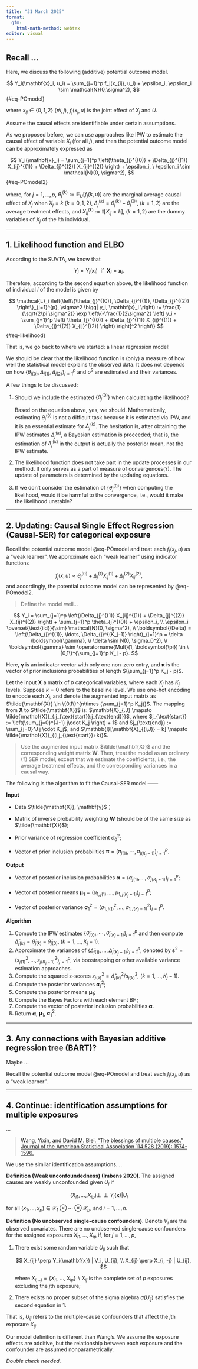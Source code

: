 ```yaml
---
title: "31 March 2025"
format: 
  gfm:
    html-math-method: webtex
editor: visual
---
```


## Recall ...

Here, we discuss the following (additive) potential outcome model.

$$
Y_i(\mathbf{x}_i, u_i) = \sum_{j=1}^p f_j(x_{ij}, u_i) + \epsilon_i, \epsilon_i \sim \mathcal{N}(0,\sigma^2), 
$$ {#eq-POmodel}

where $x_{ij} \in \{0,1,2\} \ (\forall i,j)$, $f_j(x_j, u)$ is the joint effect of $X_j$ and $U$.

Assume the causal effects are identifiable under certain assumptions.

As we proposed before, we can use approaches like IPW to estimate the causal effect of variable $X_j$ (for all $j$), and then the potential outcome model can be approximately expressed as

$$
Y_i(\mathbf{x}_i) = \sum_{j=1}^p \left(\theta_{j}^{(0)} + \Delta_{j}^{(1)} X_{ij}^{(1)} + \Delta_{j}^{(2)} X_{ij}^{(2)} \right) + \epsilon_i, \ \epsilon_i \sim \mathcal{N}(0, \sigma^2),
$$ {#eq-POmodel2}

where, for $j=1, \ldots, p$, $\theta_{j}^{(k)} := \mathbb{E}_U[f_j(k, u)]$ are the marginal average causal effect of $X_j$ when $X_j=k \ (k=0,1,2)$, $\Delta_{j}^{(k)} = \theta_{j}^{(k)} - \theta_{j}^{(0)}, \ (k=1,2)$ are the average treatment effects, and $X_{ij}^{(k)} := \mathbb{I}[X_{ij} = k], \ (k=1,2)$ are the dummy variables of $X_j$ of the $i$th individual.

------------------------------------------------------------------------

## 1. Likelihood function and ELBO

According to the SUVTA, we know that

$$
Y_i = Y_i(\mathbf{x}_i) \ \text{ if } \ \boldsymbol{X}_i = \mathbf{x}_i. 
$$

Therefore, according to the second equation above, the likelihood function of individual $i$ of the model is given by

$$
\mathcal{L}_i \left(\left\{\theta_{j}^{(0)}, \Delta_{j}^{(1)}, \Delta_{j}^{(2)} \right\}_{j=1}^{p}, \sigma^2 \bigg| y_i, \mathbf{x}_i \right) :=
\frac{1}{\sqrt{2\pi \sigma^2}} \exp \left\{-\frac{1}{2\sigma^2} \left[ y_i - \sum_{j=1}^p \left( \theta_{j}^{(0)} + \Delta_{j}^{(1)} X_{ij}^{(1)} + \Delta_{j}^{(2)} X_{ij}^{(2)} \right) \right]^2 \right\} 
$$ {#eq-likelihood}

That is, we go back to where we started: a linear regression model!

We should be clear that the likelihood function is (only) a measure of how well the statistical model explains the observed data. It does not depends on how $\left\{\theta_{j(0)}, \Delta_{j(1)}, \Delta_{j(2)} \right\}_{j=1}^p$ and $\sigma^2$ are estimated and their variances.

A few things to be discussed:

1.  Should we include the estimated $\left\{\theta_{j}^{(0)}\right\}$ when calculating the likelihood?

    Based on the equation above, yes, we should. Mathematically, estimating $\theta_{j}^{(0)}$ is not a difficult task because it is estimated via IPW, and it is an essential estimate for $\Delta_{j}^{(k)}$. The hesitation is, after obtaining the IPW estimates $\hat{\Delta}_{j}^{(k)}$, a Bayesian estimation is proceeded; that is, the estimation of $\Delta_{j}^{(k)}$ in the output is actually the posterior mean, not the IPW estimate.

2.  The likelihood function does not take part in the update processes in our method. It only serves as a part of measure of convergences(?). The update of parameters is determined by the updating equations.

3.  If we don't consider the estimation of $\left\{ \theta_{j}^{(0)} \right\}$ when computing the likelihood, would it be harmful to the convergence, i.e., would it make the likelihood unstable?

------------------------------------------------------------------------

## 2. Updating: Causal Single Effect Regression (Causal-SER) for categorical exposure

Recall the potential outcome model @eq-POmodel and treat each $f_j(x_{j}, u)$ as a "weak learner". We approximate each "weak learner" using indicator functions

$$
f_j(x, u) \approx \theta_{j}^{(0)} + \Delta_{j}^{(1)} X_{ij}^{(1)} + \Delta_{j}^{(2)} X_{ij}^{(2)},
$$ and accordingly, the potential outcome model can be represented by @eq-POmodel2.

> Define the model well...

$$
Y_i = \sum_{j=1}^p \left(\Delta_{j}^{(1)} X_{ij}^{(1)} + \Delta_{j}^{(2)} X_{ij}^{(2)} \right) + \sum_{j=1}^p \theta_{j}^{(0)} + \epsilon_i, \\ \epsilon_i \overset{\text{iid}}{\sim} \mathcal{N}(0, \sigma^2), \\
\boldsymbol{\Delta} = \left(\Delta_{j}^{(1)}, \ldots, \Delta_{j}^{(K_j-1)} \right)_{j=1}^p = \delta \boldsymbol{\gamma}, \\
\delta \sim N(0, \sigma_0^2), \\
\boldsymbol{\gamma} \sim \operatorname{Mult}(1, \boldsymbol{\pi}) \in \{0,1\}^{\sum_{j=1}^p K_j - p}.
$$

Here, $\boldsymbol{\gamma}$ is an indicator vector with only one non-zero entry, and $\boldsymbol{\pi}$ is the vector of prior inclusions probabilities of length $(\sum_{j=1}^p K_j - p)$.

Let the input $\mathbf{X}$ a matrix of $p$ categorical variables, where each $X_j$ has $K_j$ levels. Suppose $k=0$ refers to the baseline level. We use one-hot encoding to encode each $X_j$, and denote the augmented input matrix as $\tilde{\mathbf{X}} \in \{0,1\}^{n\times (\sum_{j=1}^p K_j)}$. The mapping from $\mathbf{X}$ to $\tilde{\mathbf{X}}$ is: $\mathbf{X}_{.J} \mapsto \tilde{\mathbf{X}}_{.j_{\text{start}}:j_{\text{end}}}$, where $j_{\text{start}} := \left(\sum_{j=0}^{J-1} j\cdot K_j \right) + 1$ and $j_{\text{end}} := \sum_{j=0}^J j \cdot K_j$, and $\mathbb{I}[\mathbf{X}_{(i,J)} = k] \mapsto \tilde{\mathbf{X}}_{(i,j_{\text{start}}+k)}$.

> Use the augmented input matrix $\tilde{\mathbf{X}}$ and the corresponding weight matrix $\mathbf{W}$. Then, treat the model as an ordinary (?) SER model, except that we estimate the coefficients, i.e., the average treatment effects, and the corresponding variances in a causal way.

The following is the algorithm to fit the Causal-SER model ——

**Input**

-   Data $\tilde{\mathbf{X}}, \mathbf{y}$；

-   Matrix of inverse probability weighting $\mathbf{W}$ (should be of the same size as $\tilde{\mathbf{X}}$);

-   Prior variance of regression coefficient $\sigma_0^2$;

-   Vector of prior inclusion probabilities $\boldsymbol{\pi} = \left(\pi_{j(1)}, \cdots, \pi_{j(K_j -1)} \right)_{j=1}^p$.

**Output**

-   Vector of posterior inclusion probabilities $\boldsymbol{\alpha} = \left( \alpha_{j(1)}, \ldots, \alpha_{j(K_j-1)} \right)_{j=1}^p$;

-   Vector of posterior means $\boldsymbol{\mu_1} = \left(\mu_{1,j(1)}, \ldots, \mu_{1,j(K_j-1)} \right)_{j=1}^p$;

-   Vector of posterior variance $\boldsymbol{\sigma}_1^2 = \left( \sigma_{1,j(1)}^2, \ldots, \sigma_{1, j(K_j-1)}^2 \right)_{j=1}^p$.

**Algorithm**

1.  Compute the IPW estimates $\left\{\hat{\theta}_{j(0)}, \cdots,\hat{\theta}_{j(K_j-1)} \right\}_{j=1}^p$ and then compute $\hat{\Delta}_{j(k)} = \hat{\theta}_{j(k)} - \hat{\theta}_{j(0)}, \ (k=1,\ldots, K_j-1)$.
2.  Approximate the variances of $\left\{\hat{\Delta}_{j(1)}, \ldots, \hat{\Delta}_{j(K_j-1)} \right\}_{j=1}^{p}$, denoted by $\mathbf{s}^2 = \left(s_{j(1)}^2, \ldots, s_{j(K_j-1)}^2\right)_{j=1}^p$, via boostrapping or other available variance estimation approaches.
3.  Compute the squared z-scores $z_{j(k)}^2 = \hat{\Delta}_{j(k)}^2 / s_{j(k)}^2, \ (k=1, \ldots, K_j-1)$.
4.  Compute the posterior variances $\boldsymbol{\sigma}_1^2$;
5.  Compute the posterior means $\boldsymbol{\mu}_1$;
6.  Compute the Bayes Factors with each element $\operatorname{BF}$;
7.  Compute the vector of posterior inclusion probabilities $\boldsymbol{\alpha}$.
8.  Return $\boldsymbol{\alpha}$, $\boldsymbol{\mu}_1$, $\boldsymbol{\sigma}_1^2$.

------------------------------------------------------------------------

## 3. Any connections with Bayesian additive regression tree (BART)?

Maybe ...

Recall the potential outcome model @eq-POmodel and treat each $f_j(x_{j}, u)$ as a "weak learner".

------------------------------------------------------------------------

## 4. Continue: identification assumptions for multiple exposures

...

> [Wang, Yixin, and David M. Blei. "The blessings of multiple causes." Journal of the American Statistical Association 114.528 (2019): 1574-1596.](https://arxiv.org/pdf/1805.06826)

We use the similar identification assumptions....

**Definition (Weak unconfoundedness) (Imbens 2020)**. The assigned causes are weakly unconfounded given $U_i$ if

$$
(X_{i1}, \ldots, X_{ip}) \perp\!\!\perp Y_i(\mathbf{x}) | U_i
$$

for all $(x_1, \ldots,x_p) \in \mathcal{X}_1 \otimes \cdots \otimes \mathcal{X}_p$, and $i=1, \ldots, n$.

**Definition (No unobserved single-cause confounders)**. Denote $V_i$ are the observed covariates. There are no unobserved single-cause confounders for the assigned exposures $X_{i1}, \ldots, X_{ip}$ if, for $j=1, \ldots, p$,

1.  There exist some random variable $U_{ij}$ such that

    $$
    X_{ij} \perp Y_i(\mathbf{x}) | V_i, U_{ij}, \\
    X_{ij} \perp X_{i, -j} | U_{ij},
    $$

    where $X_{i, -j} = \{X_{i1}, \ldots, X_{ip}\} \backslash X_{ij}$ is the complete set of $p$ exposures excluding the $j$th exposure;

2.  There exists no proper subset of the sigma algebra $\sigma(U_{ij})$ satisfies the second equation in 1.

That is, $U_{ij}$ refers to the multiple-cause confounders that affect the $j$th exposure $X_{ij}$.

Our model definition is different than Wang's. We assume the exposure effects are additive, but the relationship between each exposure and the confounder are assumed nonparametrically.

*Double check needed*.

